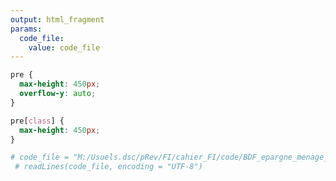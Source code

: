 ---
output: html_fragment 
params: 
  code_file:
    value: code_file
---


```{css, echo=FALSE}
pre {
  max-height: 450px;
  overflow-y: auto;
}

pre[class] {
  max-height: 450px;
}
```

```{r, eval = FALSE, code = readLines(code_file, encoding = "UTF-8")}
# code_file = "M:/Usuels.dsc/pRev/FI/cahier_FI/code/BDF_epargne_menage_agregat_M3.R"
 # readLines(code_file, encoding = "UTF-8")
```


